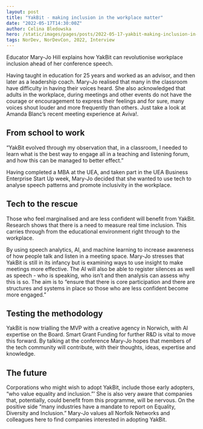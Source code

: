 ```yaml
---
layout: post
title: "YakBit - making inclusion in the workplace matter"
date: "2022-05-17T14:30:00Z"
author: Celina Bledowska
hero: /static/images/pages/posts/2022-05-17-yakbit-making-inclusion-in-the-workplace-matter/hero.jpg
tags: NorDev, NorDevCon, 2022, Interview
---
```


Educator Mary-Jo Hill explains how YakBit can revolutionise workplace inclusion ahead of her conference speech.

Having taught in education for 25 years and worked as an advisor, and then later as a leadership coach. Mary-Jo realised that many in the classroom have difficulty in having their voices heard. She also acknowledged that adults in the workplace, during meetings and other events do not have the courage or encouragement to express their feelings and for sure, many voices shout louder and more frequently than others. Just take a look at Amanda Blanc’s recent meeting experience at Aviva!.

## From school to work

“YakBit evolved through my observation that, in a classroom, I needed to learn what is the best way to engage all in a teaching and listening forum, and how this can be managed to better effect.”

Having completed a MBA at the UEA, and taken part in the UEA Business Enterprise Start Up week, Mary-Jo decided that she wanted to use tech to analyse speech patterns and promote inclusivity in the workplace.

## Tech to the rescue

Those who feel marginalised and are less confident will benefit from YakBit. Research shows that there is a need to measure real time inclusion. This carries through from the educational environment right through to the workplace.

By using speech analytics, AI, and machine learning to increase awareness of how people talk and listen in a meeting space. Mary-Jo stresses that YakBit is still in its infancy but is examining ways to use insight to make meetings more effective. The AI will also be able to register silences as well as speech - who is speaking, who isn’t and then analysis can assess why this is so. The aim is to “ensure that there is core participation and there are structures and systems in place so those who are less confident become more engaged.”

## Testing the methodology

YakBit is now trialling the MVP with a creative agency in Norwich, with AI expertise on the Board. Smart Grant Funding for further R&D is vital to move this forward. By talking at the conference Mary-Jo hopes that members of the tech community will contribute, with their thoughts, ideas, expertise and knowledge.

## The future

Corporations who might wish to adopt YakBit, include those early adopters, “who value equality and inclusion.”’ She is also very aware that companies that, potentially, could benefit from this programme, will be nervous. On the positive side “many industries have a mandate to report on Equality, Diversity and Inclusion.” Mary-Jo values all Norfolk Networks and colleagues here to find companies interested in adopting YakBit.

<NorDevCon
  title="To hear more about this intriguing project, come along to Mary-Jo’s talk"
  tagline="The eastern region's biggest tech conference, on 16th & 17th June 2022"
/>
